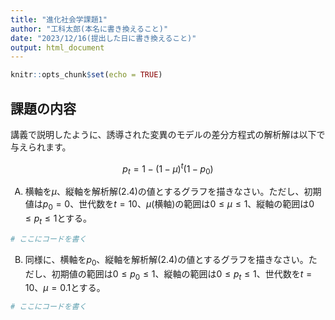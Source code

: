 ```yaml
---
title: "進化社会学課題1"
author: "工科太郎(本名に書き換えること)"
date: "2023/12/16(提出した日に書き換えること)"
output: html_document
---
```


```r
knitr::opts_chunk$set(echo = TRUE)
```

## 課題の内容

講義で説明したように、誘導された変異のモデルの差分方程式の解析解は以下で与えられます。

$$
\tag{2.4}
p_t = 1 - (1-\mu)^t (1-p_0)
$$

A) 横軸を$\mu$、縦軸を解析解(2.4)の値とするグラフを描きなさい。ただし、初期値は$p_0=0$、世代数を$t=10$、$\mu$(横軸)の範囲は$0\le \mu \le 1$、縦軸の範囲は$0 \le p_t \le 1$とする。

```r
# ここにコードを書く
```

B) 同様に、横軸を$p_0$、縦軸を解析解(2.4)の値とするグラフを描きなさい。ただし、初期値の範囲は$0 \le p_0 \le 1$、縦軸の範囲は$0 \le p_t \le 1$、世代数を$t=10$、$\mu = 0.1$とする。

```r
# ここにコードを書く
```
